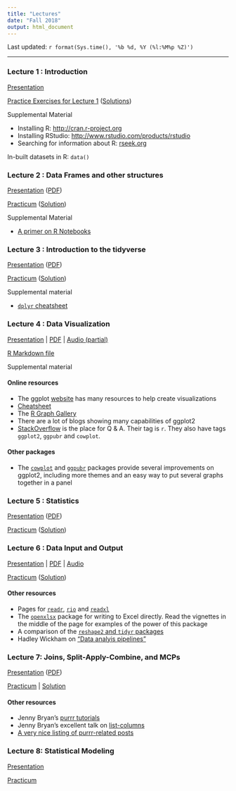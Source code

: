 ```yaml
---
title: "Lectures"
date: "Fall 2018"
output: html_document
---
```


Last updated: `r format(Sys.time(), '%b %d, %Y (%l:%M%p %Z)')`

------


### Lecture 1 : Introduction

[Presentation](Lectures/lecture_intro.pdf){target="_blank"}

<a href="Lectures/lecture_intro_files/lecture_intro_Exercises.html" target="_blank">Practice Exercises for Lecture 1</a> (<a href="Lectures/lecture_intro_files/lecture_intro_ExercisesSolution.html" target="_blank">Solutions</a>)

Supplemental Material

+ Installing R: <a href="http://cran.r-project.org" target="_blank">http://cran.r-project.org</a>
+ Installing RStudio: <a href="https://www.rstudio.com/products/rstudio/download3/" target="_blank" >http://www.rstudio.com/products/rstudio</a>
+ Searching for information about R: <a href="http://www.rseek.org" target="_blank">rseek.org</a>

In-built datasets in R: `data()`

### Lecture 2 : Data Frames and other structures

<a href="Lectures/lecture_dataframe.html" target="_blank">Presentation</a> ([PDF](Lectures/lecture_dataframe.pdf){target="_blank"})

<a href="Lectures/lecturedataframe_files/lecture_dataframe_practicum.html" target="_blank">Practicum</a> (<a href="Lectures/lecturedataframe_files/lecture_dataframe_practicum_solutions.html" target="_blank">Solution</a>)

Supplemental Material

+ [A primer on R Notebooks](Lectures/lecturedataframe_files/RNotebook.html){target="_blank"}

### Lecture 3 : Introduction to the tidyverse

<a href="Lectures/lecture_tidyverse.html" target = "_blank">Presentation</a> ([PDF](Lectures/lecture_tidyverse.pdf){target="_blank"})

<a href="Lectures/lecturetidyverse_files/lecture_tidyverse_Practicum.html" target="_blank">Practicum</a> ([Solution](Lectures/lecturetidyverse_files/lecture_tidyverse_Practicum_Solutions.html){target="_blank"})

Supplemental material

+ [`dplyr` cheatsheet](https://www.rstudio.com/resources/cheatsheets/#dplyr)

### Lecture 4 : Data Visualization

<a href="Lectures/lecture_visualization.html" target = "_blank">Presentation</a> | [PDF](Lectures/lecture_visualization.pdf){target="_blank"} | [Audio (partial)](https://www.dropbox.com/s/l9vsn7gcxnz3fza/DataViz_2018.MP3?dl=1)

[R Markdown file](Lectures/lecture_visualization.Rmd){target="_blank"}

Supplemental material

#### Online resources

+ The ggplot [website](http://docs.ggplot2.org){target="_blank"} has many resources to help create visualizations
+ [Cheatsheet](https://www.rstudio.com/wp-content/uploads/2015/03/ggplot2-cheatsheet.pdf){target="_blank"}
+ The [R Graph Gallery](https://www.r-graph-gallery.com/){target="_blank"}
+ There are a lot of blogs showing many capabilities of ggplot2
+ [StackOverflow](https://stackoverflow.com/questions/tagged/r) is the place for Q & A. Their tag is `r`. They also have tags `ggplot2`, `ggpubr` and `cowplot`. 

#### Other packages

+ The [`cowplot`](http://cran.rstudio.com/package=cowplot) and [`ggpubr`](https://cran.r-project.org/package=ggpubr) packages provide several improvements on ggplot2, including more themes and an easy way to put several graphs together in a panel

### Lecture 5 : Statistics

<a href="Lectures/lecture_summaries.html" target = "_blank">Presentation</a> ([PDF](Lectures/lecture_summaries.pdf){target="_blank"})

<a href="Lectures/lecture_summaries_files/lecture_summaries_Practicum.html" target="_blank">Practicum</a> ([Solution](Lectures/lecture_summaries_files/lecture_summaries_PracticumSolution.html){target="_blank"})

### Lecture 6 : Data Input and Output

<a href="Lectures/lecture_dataio.html" target = "_blank">Presentation</a>  | [PDF](Lectures/lecture_dataio.pdf){target="_blank"} | [Audio](https://www.dropbox.com/s/knd5cegclbm352l/DataIO_2018.MP3?dl=1)

<a href="Lectures/lecturedataio_files/lecture_dataio_Practicum.html" target="_blank">Practicum</a> ([Solution](Lectures/lecturedataio_files/lecture_dataio_PracticumSolution.html){target="_blank"})

#### Other resources

+ Pages for [`readr`](http://readr.tidyverse.org){target="_blank"}, [`rio`](https://cran.r-project.org/web/packages/rio/README.html){target="_blank"} and [`readxl`](http://readxl.tidyverse.org){target="_blank"}
+ The [`openxlsx`](https://cran.r-project.org/web/packages/openxlsx/index.html){target="_blank"} package for writing to Excel directly. Read the vignettes in the middle of the page for examples of the power of this package
+ A comparison of the [`reshape2` and `tidyr` packages](http://www.milanor.net/blog/reshape-data-r-tidyr-vs-reshape2/){target="_blank"}
+ Hadley Wickham on ["Data analyis pipelines"](https://www.rstudio.com/resources/webinars/pipelines-for-data-analysis-in-r/){target="_blank"}

### Lecture 7: Joins, Split-Apply-Combine, and MCPs

[Presentation](Lectures/lecture_joins_sac.html){target="_blank"} ([PDF](Lectures/lecture_joins_sac.pdf){target='_blank"})

[Practicum](Lectures/lecture_joins_sac_data/JoinsPracticum.html){target="_blank"} | [Solution](Lectures/lecture_joins_sac_data/JoinsPracticumSolution.html)

#### Other resources
+ Jenny Bryan's [purrr tutorials](https://jennybc.github.io/purrr-tutorial/){target="_blank"}
+ Jenny Bryan's excellent talk on [list-columns](https://speakerdeck.com/jennybc/putting-square-pegs-in-round-holes-using-list-cols-in-your-dataframe){target="_blank"}
+ [A very nice listing of purrr-related posts](https://maraaverick.rbind.io/2017/09/-purrr-ty-posts/)

### Lecture 8: Statistical Modeling

[Presentation](Lectures/lecture_modeling.html){target='_blank'}

[Practicum](Lectures/lecture5_files/Practicum5.html){target="_blank"}